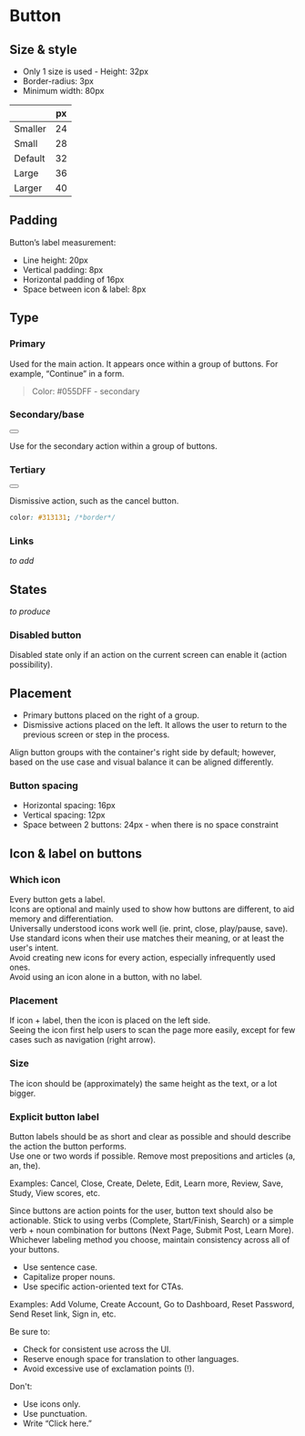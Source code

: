 
<Meta title="Guideline/Button" component={Button} />

# Button

## Size & style

- Only 1 size is used - Height: 32px
- Border-radius: 3px
- Minimum width: 80px

<!--<Story name="size & style">
    <div>Example</div>
        <Button
        variant="base"
        text="text"
        >
        </Button>
</Story>-->

<Story id="components-button--size" />

|         | px  |
| ------- | --- |
| Smaller | 24  |
| Small   | 28  |
| Default | 32  |
| Large   | 36  |
| Larger  | 40  |

## Padding

Button’s label measurement:

- Line height: 20px
- Vertical padding: 8px
- Horizontal padding of 16px
- Space between icon & label: 8px

## Type

### Primary

Used for the main action. It appears once within a group of buttons. For example, “Continue” in a form.

> Color: #055DFF - secondary

### Secondary/base

<Button variant="base" text="base"></Button>

Use for the secondary action within a group of buttons.

### Tertiary

<div>
  <Button outlined text="base"></Button>
</div>

Dismissive action, such as the cancel button.

```css
color: #313131; /*border*/
```

### Links

_to add_

## States

_to produce_

### Disabled button

Disabled state only if an action on the current screen can enable it (action possibility).

## Placement

- Primary buttons placed on the right of a group.
- Dismissive actions placed on the left. It allows the user to return to the previous screen or step in the process.

Align button groups with the container's right side by default; however, based on the use case and visual balance it can be aligned differently.

### Button spacing

- Horizontal spacing: 16px
- Vertical spacing: 12px
- Space between 2 buttons: 24px - when there is no space constraint

## Icon & label on buttons

### Which icon

Every button gets a label.  
Icons are optional and mainly used to show how buttons are different, to aid memory and differentiation.  
Universally understood icons work well (ie. print, close, play/pause, save).  
Use standard icons when their use matches their meaning, or at least the user's intent.  
Avoid creating new icons for every action, especially infrequently used ones.  
Avoid using an icon alone in a button, with no label.

### Placement

If icon + label, then the icon is placed on the left side.  
Seeing the icon first help users to scan the page more easily, except for few cases such as navigation (right arrow).

### Size

The icon should be (approximately) the same height as the text, or a lot bigger.

### Explicit button label

Button labels should be as short and clear as possible and should describe the action the button performs.  
Use one or two words if possible. Remove most prepositions and articles (a, an, the).

Examples: Cancel, Close, Create, Delete, Edit, Learn more, Review, Save, Study, View scores, etc.

Since buttons are action points for the user, button text should also be actionable. Stick to using verbs (Complete, Start/Finish, Search) or a simple verb + noun combination for buttons (Next Page, Submit Post, Learn More). Whichever labeling method you choose, maintain consistency across all of your buttons.

- Use sentence case.
- Capitalize proper nouns.
- Use specific action-oriented text for CTAs.

Examples: Add Volume, Create Account, Go to Dashboard, Reset Password, Send Reset link, Sign in, etc.

Be sure to:

- Check for consistent use across the UI.
- Reserve enough space for translation to other languages.
- Avoid excessive use of exclamation points (!).

Don't:

- Use icons only.
- Use punctuation.
- Write “Click here.”
